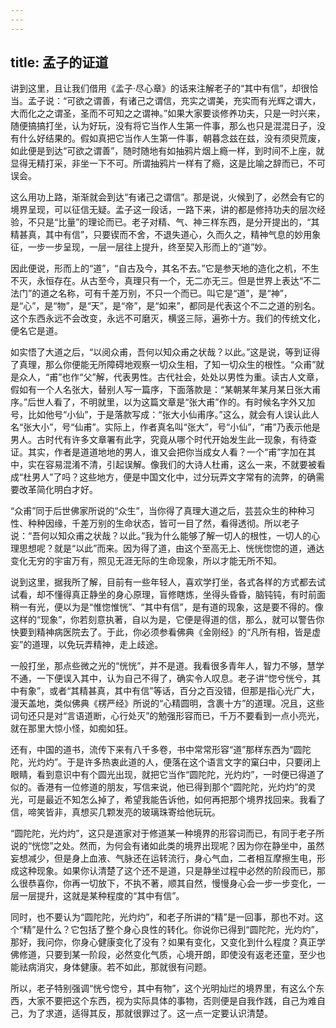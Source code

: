 ```yaml
---
---
---
```

title: 孟子的证道
---




讲到这里，且让我们借用《孟子·尽心章》的话来注解老子的“其中有信”，却很恰当。孟子说：“可欲之谓善，有诸己之谓信，充实之谓美，充实而有光辉之谓大，大而化之之谓圣，圣而不可知之之谓神。”如果大家要谈修养功夫，只是一时兴来，随便搞搞打坐，认为好玩，没有将它当作人生第一件事，那么也只是混混日子，没有什么好结果的。假如真把它当作人生第一件事，朝暮念兹在兹，没有须臾荒废，如此便是到达“可欲之谓善”，随时随地有如抽鸦片烟上瘾一样，到时间不上座，就显得无精打采，非坐一下不可。所谓抽鸦片一样有了瘾，这是比喻之辞而已，不可误会。

这么用功上路，渐渐就会到达“有诸己之谓信”。那是说，火候到了，必然会有它的境界呈现，可以征信无疑。孟子这一段话，一路下来，讲的都是修持功夫的层次经验，不只是“比量”的理论而已。老子对精、气、神三样东西，是分开提出的，“其精甚真，其中有信”，只要锲而不舍，不退失道心，久而久之，精神气息的妙用象征，一步一步呈现，一层一层往上提升，终至契入形而上的“道”妙。

因此便说，形而上的“道”，“自古及今，其名不去。”它是参天地的造化之机，不生不灭，永恒存在。从古至今，真理只有一个，无二亦无三。但是世界上表达“不二法门”的道之名称，可有千差万别，不只一个而已。叫它是“道”，是“神”，是“心”，是“物”，是“天”，是“帝”，是“如来”，都同是代表这个不二之道的别名。这个东西永远不会改变，永远不可磨灭，横竖三际，遍弥十方。我们的传统文化，便名它是道。

如实悟了大道之后，“以阅众甫，吾何以知众甫之状哉？以此。”这是说，等到证得了真理，那么你便能无所障碍地观察一切众生相，了知一切众生的根性。“众甫”就是众人，“甫”也作“父”解，代表男性。古代社会，处处以男性为重。读古人文章，假如有一个人名张大，替别人写一篇序，下面落款是：“某朝某年某月某日张大甫序。”后世人看了，不明就里，以为这篇文章是“张大甫”作的。有时候名字外又加号，比如他号“小仙”，于是落款写成：“张大小仙甫序。”这么，就会有人误认此人名“张大小”，号“仙甫”。实际上，作者真名叫“张大”，号“小仙”，“甫”乃表示他是男人。古时代有许多文章署有此字，究竟从哪个时代开始发生此一现象，有待查证。其实，作者是道道地地的男人，谁又会把你当成女人看？一个“甫”字加在其中，实在容易混淆不清，引起误解。像我们的大诗人杜甫，这么一来，不就要被看成“杜男人”了吗？这些地方，便是中国文化中，过分玩弄文字常有的流弊，的确需要改革简化明白才好。

“众甫”同于后世佛家所说的“众生”，当你得了真理大道之后，芸芸众生的种种习性、种种因缘，千差万别的生命状态，皆可一目了然，看得透彻。所以老子说：“吾何以知众甫之状哉？以此。”我为什么能够了解一切人的根性，一切人的心理思想呢？就是“以此”而来。因为得了道，由这个至高无上、恍恍惚惚的道，通达变化无穷的宇宙万有，照见无涯无际的生命现象，所以才能无所不知。

说到这里，据我所了解，目前有一些年轻人，喜欢学打坐，各式各样的方式都去试试看，却不懂得真正静坐的身心原理，盲修瞎炼，坐得头昏昏，脑钝钝，有时前面稍一有光，便以为是“惟惚惟恍”、“其中有信”，是有道的现象，这是要不得的。像这样的“现象”，你若刻意执著，自以为是，它便是得道的信，那么，就可以警告你快要到精神病医院去了。于此，你必须参看佛典《金刚经》的“凡所有相，皆是虚妄”的道理，以免玩弄精神，走上歧途。

一般打坐，那点些微之光的“恍恍”，并不是道。我看很多青年人，智力不够，慧学不通，一下便误入其中，认为自己不得了，确实令人叹息。老子讲“惚兮恍兮，其中有象”，或者“其精甚真，其中有信”等话，百分之百没错，但那是指心光广大，漫天盖地，类似佛典《楞严经》所说的“心精圆明，含裹十方”的道理。况且，这些词句还只是对“言语道断，心行处灭”的勉强形容而已，千万不要看到一点小亮光，就在那里大惊小怪，如痴如狂。

还有，中国的道书，流传下来有八千多卷，书中常常形容“道”那样东西为“圆陀陀，光灼灼”。于是许多热衷此道的人，便落在这个语言文字的窠臼中，只要闭上眼睛，看到意识中有个圆光出现，就把它当作“圆陀陀，光灼灼”，一时便已得道了似的。香港有一位修道的朋友，写信来说，他已得到那个“圆陀陀，光灼灼”的灵光，可是最近不知怎么掉了，希望我能告诉他，如何再把那个境界找回来。我看了信，啼笑皆非，真想买几颗发亮的玻璃珠寄给他玩玩。

“圆陀陀，光灼灼”，这只是道家对于修道某一种境界的形容词而已，有同于老子所说的“恍惚”之处。然而，为何会有诸如此类的境界出现呢？因为你在静坐中，虽然妄想减少，但是身上血液、气脉还在运转流行，身心气血，二者相互摩擦生电，形成这种现象。如果你认清楚了这个还不是道，只是静坐过程中必然的阶段而已，那么很恭喜你，你再一切放下，不执不著，顺其自然，慢慢身心会一步一步变化，一层一层提升，这就是某种程度的“其中有信”。

同时，也不要认为“圆陀陀，光灼灼”，和老子所讲的“精”是一回事，那也不对。这个“精”是什么？它包括了整个身心良性的转化。你说你已得到“圆陀陀，光灼灼”，那好，我问你，你身心健康变化了没有？如果有变化，又变化到什么程度？真正学佛修道，只要到某一阶段，必然变化气质，心境开朗，即使没有返老还童，至少也能祛病消灾，身体健康。若不如此，那就很有问题。

所以，老子特别强调“恍兮惚兮，其中有物”，这个光明灿烂的境界里，有这么个东西，大家不要把这个东西，视为实际具体的事物，否则便是自我作践，自己为难自己，为了求道，适得其反，那就很罪过了。这一点一定要认识清楚。